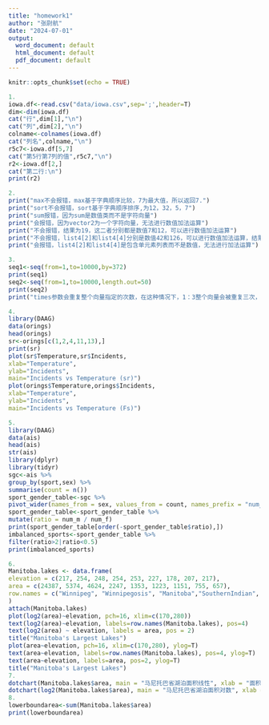 ```yaml
---
title: "homework1"
author: "张尉航"
date: "2024-07-01"
output:
  word_document: default
  html_document: default
  pdf_document: default
---
```


```r
knitr::opts_chunk$set(echo = TRUE)
```
```r
1.
iowa.df<-read.csv("data/iowa.csv",sep=';',header=T)
dim<-dim(iowa.df)
cat("行",dim[1],"\n")
cat("列",dim[2],"\n")
colname<-colnames(iowa.df)
cat("列名",colname,"\n")
r5c7<-iowa.df[5,7]
cat("第5行第7列的值",r5c7,"\n")
r2<-iowa.df[2,]
cat("第二行:\n")
print(r2)
```
```r
2.
print("max不会报错，max基于字典顺序比较，7为最大值，所以返回7.")
print("sort不会报错，sort基于字典顺序排序,为12，32，5，7")
print("sum报错，因为sum是数值类而不是字符向量")
print("会报错，因为vector2为一个字符向量，无法进行数值加法运算")
print("不会报错，结果为19，这二者分别都是数值7和12，可以进行数值加法运算")
print("不会报错，list4[2]和list4[4]分别是数值42和126，可以进行数值加法运算，结果为168")
print("会报错，list4[2]和list4[4]是包含单元素列表而不是数值，无法进行加法运算")
```
```r
3.
seq1<-seq(from=1,to=10000,by=372)
print(seq1)
seq2<-seq(from=1,to=10000,length.out=50)
print(seq2)
print("times参数会重复整个向量指定的次数，在这种情况下，1：3整个向量会被重复三次，结果为1 2 3 1 2 3 1 2 3，而each则是对每个元素分别重复指定的次数，结果为1 1 1 2 2 2 3 3 3")
```
```r
4.
library(DAAG)
data(orings)
head(orings)
sr<-orings[c(1,2,4,11,13),]
print(sr)
plot(sr$Temperature,sr$Incidents,
xlab="Temperature",
ylab="Incidents",
main="Incidents vs Temperature (sr)")
plot(orings$Temperature,orings$Incidents,
xlab="Temperature",
ylab="Incidents",
main="Incidents vs Temperature (Fs)")
```
```r
5.
library(DAAG)
data(ais)
head(ais)
str(ais)
library(dplyr)
library(tidyr)
sgc<-ais %>%
group_by(sport,sex) %>%
summarise(count = n())
sport_gender_table<-sgc %>%
pivot_wider(names_from = sex, values_from = count, names_prefix = "num_")
sport_gender_table<-sport_gender_table %>%
mutate(ratio = num_m / num_f)
print(sport_gender_table[order(-sport_gender_table$ratio),])
imbalanced_sports<-sport_gender_table %>%
filter(ratio>2|ratio<0.5)
print(imbalanced_sports)
```
```r
6.
Manitoba.lakes <- data.frame(
elevation = c(217, 254, 248, 254, 253, 227, 178, 207, 217),
area = c(24387, 5374, 4624, 2247, 1353, 1223, 1151, 755, 657),
row.names = c("Winnipeg", "Winnipegosis", "Manitoba","SouthernIndian", "Cedar", "Island", "Gods", "Cross", "Playgreen")
)
attach(Manitoba.lakes)
plot(log2(area)~elevation, pch=16, xlim=c(170,280))
text(log2(area)~elevation, labels=row.names(Manitoba.lakes), pos=4)
text(log2(area) ~ elevation, labels = area, pos = 2)
title("Manitoba's Largest Lakes")
plot(area~elevation, pch=16, xlim=c(170,280), ylog=T)
text(area~elevation, labels=row.names(Manitoba.lakes), pos=4, ylog=T)
text(area~elevation, labels=area, pos=2, ylog=T)
title("Manitoba's Largest Lakes")
7.
dotchart(Manitoba.lakes$area, main = "马尼托巴省湖泊面积线性", xlab = "面积（平方公里）")
dotchart(log2(Manitoba.lakes$area), main = "马尼托巴省湖泊面积对数", xlab = "log2(面积，平方公里)")
8.
lowerboundarea<-sum(Manitoba.lakes$area)
print(lowerboundarea)
```